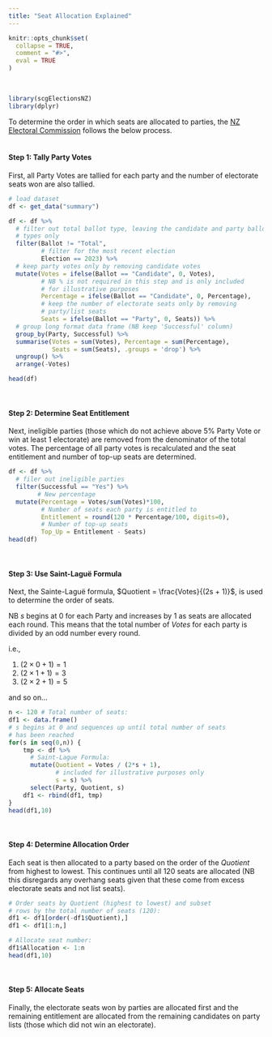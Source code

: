 ```yaml
---
title: "Seat Allocation Explained"
---
```

```{=html}
<style>
  .content p {
    margin-top: 30px !important;
  }

  details {
    margin-bottom: 40px;
  }
</style>
```
```r
knitr::opts_chunk$set(
  collapse = TRUE,
  comment = "#>",
  eval = TRUE
)
```
<br>
```r
library(scgElectionsNZ)
library(dplyr)
```
To determine the order in which seats are allocated to parties, the [NZ Electoral Commission](https://electionresults.govt.nz/electionresults_2023/statistics/sainte-lague-formula.html) follows the below process.
<br>
<br>

#### Step 1: Tally Party Votes
First, all Party Votes are tallied for each party and the number of electorate seats won are also tallied.
```r
# load dataset
df <- get_data("summary")

df <- df %>%
  # filter out total ballot type, leaving the candidate and party ballor
  # types only
  filter(Ballot != "Total",
         # filter for the most recent election
         Election == 2023) %>%
  # keep party votes only by removing candidate votes
  mutate(Votes = ifelse(Ballot == "Candidate", 0, Votes),
         # NB % is not required in this step and is only included
         # for illustrative purposes
         Percentage = ifelse(Ballot == "Candidate", 0, Percentage),
         # keep the number of electorate seats only by removing
         # party/list seats
         Seats = ifelse(Ballot == "Party", 0, Seats)) %>%
  # group long format data frame (NB keep 'Successful' column)
  group_by(Party, Successful) %>%
  summarise(Votes = sum(Votes), Percentage = sum(Percentage),
            Seats = sum(Seats), .groups = 'drop') %>%
  ungroup() %>%
  arrange(-Votes)

head(df)
```
<br>

#### Step 2: Determine Seat Entitlement
Next, ineligible parties (those which do not achieve above 5% Party Vote or win at least 1 electorate) are removed from the denominator of the total votes. The percentage of all party votes is recalculated and the seat entitlement and number of top-up seats are determined.
```r
df <- df %>%
  # filer out ineligible parties
  filter(Successful == "Yes") %>%
        # New percentage
  mutate(Percentage = Votes/sum(Votes)*100,
         # Number of seats each party is entitled to
         Entitlement = round(120 * Percentage/100, digits=0),
         # Number of top-up seats
         Top_Up = Entitlement - Seats)
head(df)
```
<br>

#### Step 3: Use Saint-Lagu&#235; Formula
Next, the Sainte-Lagu&#235; formula, $Quotient = \frac{Votes}{(2s + 1)}$, is used to determine the order of seats.

NB $s$ begins at 0 for each Party and increases by 1 as seats are allocated each round. This means that the total number of $Votes$ for each party is divided by an odd number every round.

i.e.,

1. $(2 \times 0 + 1) = 1$
2. $(2 \times 1 + 1) = 3$
3. $(2 \times 2 + 1) = 5$

and so on...
```r
n <- 120 # Total number of seats:
df1 <- data.frame()
# s begins at 0 and sequences up until total number of seats
# has been reached
for(s in seq(0,n)) {
    tmp <- df %>%
      # Saint-Lague Formula:
      mutate(Quotient = Votes / (2*s + 1),
             # included for illustrative purposes only
             s = s) %>%
      select(Party, Quotient, s)
    df1 <- rbind(df1, tmp)
}
head(df1,10)
```
<br>

#### Step 4: Determine Allocation Order
Each seat is then allocated to a party based on the order of the $Quotient$ from highest to lowest. This continues until all 120 seats are allocated (NB this disregards any overhang seats given that these come from excess electorate seats and not list seats).
```r
# Order seats by Quotient (highest to lowest) and subset
# rows by the total number of seats (120):
df1 <- df1[order(-df1$Quotient),]
df1 <- df1[1:n,]

# Allocate seat number:
df1$Allocation <- 1:n
head(df1,10)
```
<br>

#### Step 5: Allocate Seats
Finally, the electorate seats won by parties are allocated first and the remaining entitlement are allocated from the remaining candidates on party lists (those which did not win an electorate).
```r

```
